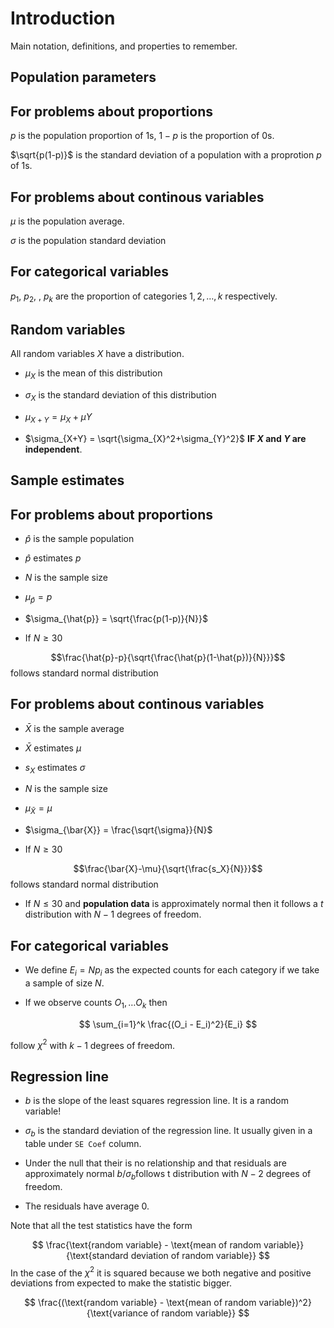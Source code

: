 # Introduction

Main notation, definitions, and properties to remember.

## Population parameters

:::{.callout-note icon=false}

## For problems about proportions

$p$ is the population proportion of 1s, $1-p$ is the proportion of 0s.

$\sqrt{p(1-p)}$ is the standard deviation of a population with a proprotion $p$ of 1s.

:::


:::{.callout-note icon=false}

## For problems about continous variables

$\mu$ is the population average.

$\sigma$ is the population standard deviation

:::

:::{.callout-note icon=false}

## For categorical variables

$p_1$, $p_2$, \dots, $p_k$ are the proportion of categories $1,2,\dots,k$ respectively.

:::




## Random variables

All random variables $X$ have a distribution.

* $\mu_X$ is the mean of this distribution

* $\sigma_X$ is the standard deviation of this distribution

* $\mu_{X+Y} = \mu_{X}+\mu{Y}$

* $\sigma_{X+Y} = \sqrt{\sigma_{X}^2+\sigma_{Y}^2}$ **IF $X$ and $Y$ are independent**.

## Sample estimates

:::{.callout-note icon=false}

## For problems about proportions

* $\hat{p}$ is the sample population

* $\hat{p}$ estimates $p$

* $N$ is the sample size

* $\mu_{\hat{p}} = p$

* $\sigma_{\hat{p}} = \sqrt{\frac{p(1-p)}{N}}$

* If $N\geq30$

$$\frac{\hat{p}-p}{\sqrt{\frac{\hat{p}(1-\hat{p})}{N}}}$$
follows standard normal distribution

:::


:::{.callout-note icon=false}

## For problems about continous variables

* $\bar{X}$ is the sample average

* $\bar{X}$ estimates $\mu$

* $s_X$ estimates $\sigma$

* $N$ is the sample size

* $\mu_{\bar{X}} = \mu$

* $\sigma_{\bar{X}} = \frac{\sqrt{\sigma}}{N}$

* If $N\geq 30$

$$\frac{\bar{X}-\mu}{\sqrt{\frac{s_X}{N}}}$$
follows standard normal distribution 

* If $N \leq 30$ and **population data** is approximately normal then it follows a $t$ distribution with $N-1$ degrees of freedom.

:::

:::{.callout-note icon=false}

## For categorical variables

* We define $E_i = Np_i$ as the expected counts for each category if we take a sample of size $N$.

* If we observe counts $O_1, \dots O_k$ then

$$
\sum_{i=1}^k \frac{(O_i - E_i)^2}{E_i} 
$$

follow $\chi^2$ with $k-1$ degrees of freedom.

:::

:::{.callout-note icon=false}

## Regression line

* $b$ is the slope of the least squares regression line. It is a random variable!

* $\sigma_b$ is the standard deviation of the regression line. It usually given in a table under `SE Coef` column.

* Under the null that their is no relationship and that residuals are approximately normal $b/\sigma_b$follows t distribution with $N-2$ degrees of freedom.

* The residuals have average 0.


:::

:::{.callout-note}

Note that all the test statistics have the form 

$$
\frac{\text{random variable} - \text{mean of random variable}}{\text{standard deviation of random variable}}
$$
In the case of the $\chi^2$ it is squared because we both negative and positive deviations from expected to make the statistic bigger.


$$
\frac{(\text{random variable} - \text{mean of random variable})^2}{\text{variance of random variable}}
$$
:::